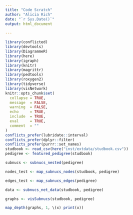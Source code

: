 ```yaml
---
title: "Code Scratch"
author: "Alicia Rich"
date: "`r Sys.Date()`"
output: html_document
                     
---
```


```r
library(conflicted)
library(devtools)
library(DiagrammeR)
library(here)
library(igraph)
library(knitr)
library(magrittr)
library(pedtools)
library(roxygen2)
library(tidyverse)
library(visNetwork)
knitr::opts_chunk$set(
  collapse = TRUE,
  message  = FALSE,
  warning  = FALSE,
  echo     = TRUE,
  include  = TRUE,
  eval     = TRUE,
  comment  = ""
)
conflicts_prefer(lubridate::interval)
conflicts_prefer(dplyr::filter)
conflicts_prefer(purrr::set_names)
studbook <- read_csv(here("inst/extdata/studbook.csv"))
pedigree <- featured_pedigree(studbook)
```

```r
subnucs <- subnucs_nested(pedigree)
```

```r
nodes_test <- map_subnucs_nodes(studbook, pedigree)
```

```r
edges_test <- map_subnucs_edges(pedigree)
```

```r
data <- subnucs_net_data(studbook, pedigree)
```

```r
graphs <- visSubnucs(studbook, pedigree)
```

```r
map_depth(graphs, 1, \(x) print(x))
```



